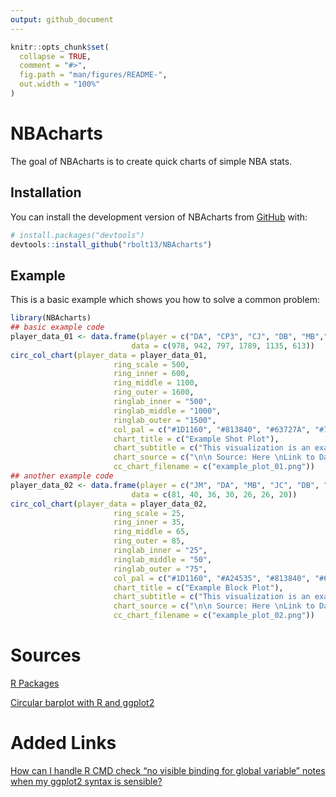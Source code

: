 ```yaml
---
output: github_document
---
```


<!-- README.md is generated from README.Rmd. Please edit that file -->

```r
knitr::opts_chunk$set(
  collapse = TRUE,
  comment = "#>",
  fig.path = "man/figures/README-",
  out.width = "100%"
)
```

# NBAcharts

<!-- badges: start -->
<!-- badges: end -->

The goal of NBAcharts is to create quick charts of simple NBA stats. 

## Installation

You can install the development version of NBAcharts from [GitHub](https://github.com/) with:

``` r
# install.packages("devtools")
devtools::install_github("rbolt13/NBAcharts")
```

## Example

This is a basic example which shows you how to solve a common problem:

```r
library(NBAcharts)
## basic example code
player_data_01 <- data.frame(player = c("DA", "CP3", "CJ", "DB", "MB","CP"),
                           data = c(978, 942, 797, 1789, 1135, 613))
circ_col_chart(player_data = player_data_01,
                       ring_scale = 500, 
                       ring_inner = 600,
                       ring_middle = 1100,
                       ring_outer = 1600,
                       ringlab_inner = "500",
                       ringlab_middle = "1000",
                       ringlab_outer = "1500",
                       col_pal = c("#1D1160", "#813840", "#63727A", "#723010", "#000000", "#F9AD1B"),
                       chart_title = c("Example Shot Plot"),
                       chart_subtitle = c("This visualization is an example."),
                       chart_source = c("\n\n Source: Here \nLink to Data: here"),
                       cc_chart_filename = c("example_plot_01.png"))
## another example code
player_data_02 <- data.frame(player = c("JM", "DA", "MB", "JC", "DB", "BB", "CP"),
                           data = c(81, 40, 36, 30, 26, 26, 20))
circ_col_chart(player_data = player_data_02,
                       ring_scale = 25, 
                       ring_inner = 35,
                       ring_middle = 65,
                       ring_outer = 85,
                       ringlab_inner = "25",
                       ringlab_middle = "50",
                       ringlab_outer = "75",
                       col_pal = c("#1D1160", "#A24535", "#813840", "#63727A", "#723010", "#000000", "#F9AD1B"),
                       chart_title = c("Example Block Plot"),
                       chart_subtitle = c("This visualization is an example."),
                       chart_source = c("\n\n Source: Here \nLink to Data: here"),
                       cc_chart_filename = c("example_plot_02.png"))

```

# Sources 

[R Packages](https://r-pkgs.org/index.html)

[Circular barplot with R and ggplot2](https://r-graph-gallery.com/web-circular-barplot-with-R-and-ggplot2.html)

# Added Links

[How can I handle R CMD check "no visible binding for global variable" notes when my ggplot2 syntax is sensible?](https://stackoverflow.com/questions/9439256/how-can-i-handle-r-cmd-check-no-visible-binding-for-global-variable-notes-when)

